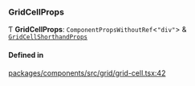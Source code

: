 ### GridCellProps

Ƭ **GridCellProps**: `ComponentPropsWithoutRef`\<`"div"`\> & [`GridCellShorthandProps`](interfaces/GridCellShorthandProps.md)

#### Defined in

[packages/components/src/grid/grid-cell.tsx:42](https://github.com/vtex/shoreline/blob/9cdfd7505/packages/components/src/grid/grid-cell.tsx#L42)
